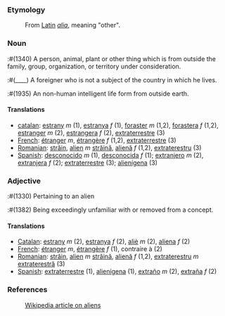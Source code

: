 ===Etymology===
:From [[Latin]] ''[[alia]]'', meaning "other".

===Noun===
:#(1340) A person, animal, plant or other thing which is from outside the family, group, organization, or territory under consideration.
:#(____) A foreigner who is not a subject of the country in which he lives.
:#(1935) An non-human intelligent life form from outside earth.

====Translations====
*[[catalan]]: [[estrany]] ''m'' (1), [[estranya]] ''f'' (1), [[foraster]] ''m'' (1,2), [[forastera]] ''f'' (1,2), [[estranger]] ''m'' (2), [[estrangera]] ''f'' (2), [[extraterrestre]] (3)
*[[French]]: [[étranger]] ''m'', [[étrangère]] ''f'' (1,2), [[extraterrestre]] (3)
*[[Romanian]]: [[străin]], [[alien]] ''m'' [[străină]], [[alienă]] ''f'' (1,2), [[extraterestru]] (3)
*[[Spanish]]: [[desconocido]] ''m'' (1), [[desconocida]] ''f'' (1); [[extranjero]] ''m'' (2), [[extranjera]] ''f'' (2); [[extraterrestre]] (3); [[alienígena]] (3)

===Adjective===
:#(1330) Pertaining to an alien
:#(1382) Being exceedingly unfamiliar with or removed from a concept.

====Translations====
*[[Catalan]]: [[estrany]] ''m'' (2), [[estranya]] ''f'' (2), [[aliè]] ''m'' (2), [[aliena]] ''f'' (2)
*[[French]]: [[étranger]] ''m'', [[étrangère]] ''f'' (1), contraire à (2)
*[[Romanian]]: [[străin]], [[alien]] ''m'' [[străină]], [[alienă]] ''f'' (1,2), [[extraterestru]] ''m'' [[extraterestră]] (3)
*[[Spanish]]: [[extraterrestre]] (1), [[alienígena]] (1), [[extraño]] ''m'' (2), [[extraña]] ''f'' (2)



===References===
:[[w:Alien|Wikipedia article on aliens]]